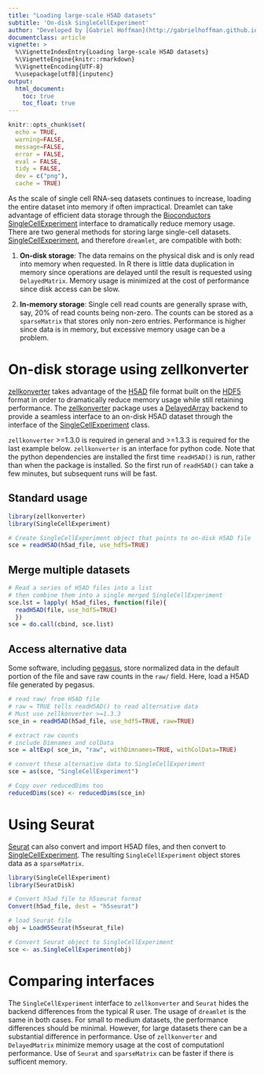 ```yaml
---
title: "Loading large-scale H5AD datasets"
subtitle: 'On-disk SingleCellExperiment'
author: "Developed by [Gabriel Hoffman](http://gabrielhoffman.github.io/)"
documentclass: article
vignette: >
  %\VignetteIndexEntry{Loading large-scale H5AD datasets}
  %\VignetteEngine{knitr::rmarkdown}
  %\VignetteEncoding{UTF-8}
  %\usepackage[utf8]{inputenc}
output:
  html_document:
    toc: true
    toc_float: true
---
```


<!---

cd /Users/gabrielhoffman/workspace/repos/variancePartition/vignettes

# rm -rf dreamlet_cache/

rmarkdown::render("h5ad_on_disk.Rmd")


--->



```r
knitr::opts_chunk$set(
  echo = TRUE,
  warning=FALSE,
  message=FALSE,
  error = FALSE,
  eval = FALSE,
  tidy = FALSE,
  dev = c("png"),
  cache = TRUE)
```

As the scale of single cell RNA-seq datasets continues to increase, loading the entire dataset into memory if often impractical.  Dreamlet can take advantage of efficient data storage through the [Bioconductors](https://bioconductor.org) [SingleCellExperiment](https://bioconductor.org/packages/SingleCellExperiment/) interface to dramatically reduce memory usage.  There are two general methods for storing large single-cell datasets.  [SingleCellExperiment](https://bioconductor.org/packages/SingleCellExperiment/), and therefore `dreamlet`, are compatible with both:

1) __On-disk storage__: The data remains on the physical disk and is only read into memory when requested.  In R there is little data duplication in memory since operations are delayed until the result is requested using `DelayedMatrix`.  Memory usage is minimized at the cost of performance since disk access can be slow.

2) __In-memory storage__:  Single cell read counts are generally sprase with, say, 20% of read counts being non-zero.  The counts can be stored as a `sparseMatrix` that stores only non-zero entries.  Performance is higher since data is in memory, but excessive  memory usage can be a problem.












<!---
on-disk data access to dramatically reduce memory usage.



Storing 18K genes across 2M cells with double precision would require 288 Gb memory.  Even if the dataset is sparse so that 80\% of the entires are zero, loading the entire dataset requires 58 Gb of data.  Since `R` uses copy-by-value, data duplication quickly becomes a problem even for a high memory machine.   

Instead of loading the entire dataset into memory, we adopt an on-disk approach that takes advantage of the [H5AD](https://anndata.readthedocs.io/en/latest/fileformat-prose.html) file format built on the [HDF5](https://en.wikipedia.org/wiki/Hierarchical_Data_Format) format in order to dramatically reduce memory usage while still retaining high performance.  The [zellkonverter](https://github.com/theislab/zellkonverter) package uses a [DelayedArray](https://bioconductor.org/packages/DelayedArray/) backend to provide a seamless interface to an on-disk H5AD dataset through the interface of the [SingleCellExperiment](https://bioconductor.org/packages/SingleCellExperiment/) class.  SingleCellExperiment is [Bioconductor's](https://bioconductor.org) core data class for single cell data, and data from other formats (i.e. [Seurat](https://cran.r-project.org/web/packages/Seurat/index.html)) can easily be [converted](https://rdrr.io/cran/Seurat/man/as.SingleCellExperiment.html) to it.  Importantly,  `R`'s copy-by-value is no longer an issue because the data is not duplicated when it is passed to another function, since it remains on-disk.      

This enables any analysis designed for the [SingleCellExperiment](https://bioconductor.org/packages/SingleCellExperiment/) class to take advantage of seamless on-disk access to large-scale datasets.

--->


# On-disk storage using zellkonverter
 [zellkonverter](https://github.com/theislab/zellkonverter) takes advantage of the [H5AD](https://anndata.readthedocs.io/en/latest/fileformat-prose.html) file format built on the [HDF5](https://en.wikipedia.org/wiki/Hierarchical_Data_Format) format in order to dramatically reduce memory usage while still retaining performance.  The [zellkonverter](https://github.com/theislab/zellkonverter) package uses a [DelayedArray](https://bioconductor.org/packages/DelayedArray/) backend to provide a seamless interface to an on-disk H5AD dataset through the interface of the [SingleCellExperiment](https://bioconductor.org/packages/SingleCellExperiment/) class.  

`zellkonverter` >=1.3.0 is required in general  and >=1.3.3 is required for the last example below.  `zellkonverter` is an interface for python code.  Note that the python dependencies are installed the first time `readH5AD()` is run, rather than when the package is installed.  So the first run of `readH5AD()` can take a few minutes, but subsequent runs will be fast.   


## Standard usage 
```r
library(zellkonverter)
library(SingleCellExperiment)

# Create SingleCellExperiment object that points to on-disk H5AD file
sce = readH5AD(h5ad_file, use_hdf5=TRUE)
```

## Merge multiple datasets
```r
# Read a series of H5AD files into a list
# then combine them into a single merged SingleCellExperiment
sce.lst = lapply( h5ad_files, function(file){
  readH5AD(file, use_hdf5=TRUE)
  })
sce = do.call(cbind, sce.list)
```

## Access alternative data
Some software, including [pegasus](https://pegasus.readthedocs.io/en/stable/), store normalized data in the default portion of the file and save raw counts in the `raw/` field.  Here, load a H5AD file generated by pegasus. 
```r
# read raw/ from H5AD file
# raw = TRUE tells readH5AD() to read alternative data
# Must use zellkonverter >=1.3.3
sce_in = readH5AD(h5ad_file, use_hdf5=TRUE, raw=TRUE)

# extract raw counts
# include Dimnames and colData
sce = altExp( sce_in, "raw", withDimnames=TRUE, withColData=TRUE)

# convert these alternative data to SingleCellExperiment
sce = as(sce, "SingleCellExperiment")

# Copy over reducedDims too
reducedDims(sce) <- reducedDims(sce_in)
```


# Using Seurat
[Seurat](https://satijalab.org/seurat) can also convert and import H5AD files, and then convert to [SingleCellExperiment](https://bioconductor.org/packages/SingleCellExperiment/).  The resulting `SingleCellExperiment` object stores data as a `sparseMatrix`.

```r
library(SingleCellExperiment)
library(SeuratDisk)

# Convert h5ad file to h5seurat format
Convert(h5ad_file, dest = "h5seurat")

# load Seurat file
obj = LoadH5Seurat(h5seurat_file)

# Convert Seurat object to SingleCellExperiment
sce <- as.SingleCellExperiment(obj)
```

# Comparing interfaces
The `SingleCellExperiment` interface to `zellkonverter` and `Seurat` hides the backend differences from the typical R user.  The usage of `dreamlet` is the same in both cases. For small to medium datasets, the performance differences should be minimal.  However, for large datasets there can be a substantial difference in performance.  Use of `zellkonverter` and `DelayedMatrix` minimize memory usage at the cost of computationl performance.  Use of `Seurat` and `sparseMatrix` can be faster if there is sufficent memory.  




<!---
Note that a [SingleCellExperiment](https://bioconductor.org/packages/SingleCellExperiment/) created by [zellkonverter](https://github.com/theislab/zellkonverter) stores the counts as a `DelayedMatrix` so the data remains on disk and are only accessed as needed.  This reduces memory usage substantailly, and `aggregateToPseudoBulk()` uses methods optimized for this data structure.

On the other hand, a [SingleCellExperiment](https://bioconductor.org/packages/SingleCellExperiment/) created using [Seurat](https://satijalab.org/seurat) and then `as.SingleCellExperiment()` stores count data in memory as a `sparseMatrix`.  This uses less memory than a dense matrix, but substantailly more than a `DelayedMatrix`.  While `aggregateToPseudoBulk()` has been developed to speed up analysis of `sparseMatrix` data, it can be considerablely slower then using the `DelayedMatrix` above.  
--->

















